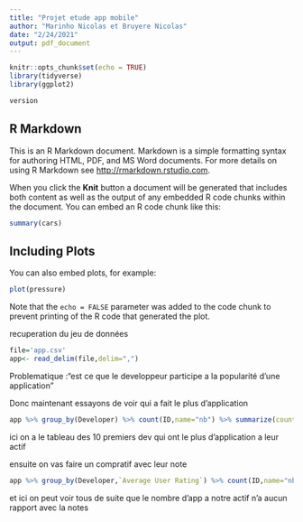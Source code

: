 ```yaml
---
title: "Projet etude app mobile"
author: "Marinho Nicolas et Bruyere Nicolas"
date: "2/24/2021"
output: pdf_document
---
```


```r
knitr::opts_chunk$set(echo = TRUE)
library(tidyverse)
library(ggplot2)

version
```

## R Markdown

This is an R Markdown document. Markdown is a simple formatting syntax for authoring HTML, PDF, and MS Word documents. For more details on using R Markdown see <http://rmarkdown.rstudio.com>.

When you click the **Knit** button a document will be generated that includes both content as well as the output of any embedded R code chunks within the document. You can embed an R code chunk like this:

```r
summary(cars)
```

## Including Plots

You can also embed plots, for example:

```r
plot(pressure)
```

Note that the `echo = FALSE` parameter was added to the code chunk to prevent printing of the R code that generated the plot.

recuperation du jeu de données 
```r
file='app.csv'
app<- read_delim(file,delim=",") 
```

Problematique :"est ce que le developpeur participe a la popularité d'une application"


Donc maintenant essayons de voir qui a fait le plus d'application 

```r
app %>% group_by(Developer) %>% count(ID,name="nb") %>% summarize(countApp = sum(nb)) %>% arrange(-countApp) %>% head(n=15)
````

ici on a le tableau des 10 premiers dev qui ont le plus d'application a leur actif

ensuite on vas faire un compratif avec leur note

```r
app %>% group_by(Developer,`Average User Rating`) %>% count(ID,name="nb") %>% summarize(countApp = sum(nb)) %>% arrange(-countApp) %>% head(n=15) %>% select(`Average User Rating`,countApp)
````
et ici on peut voir tous de suite que le nombre d'app a notre actif n'a aucun rapport avec la notes